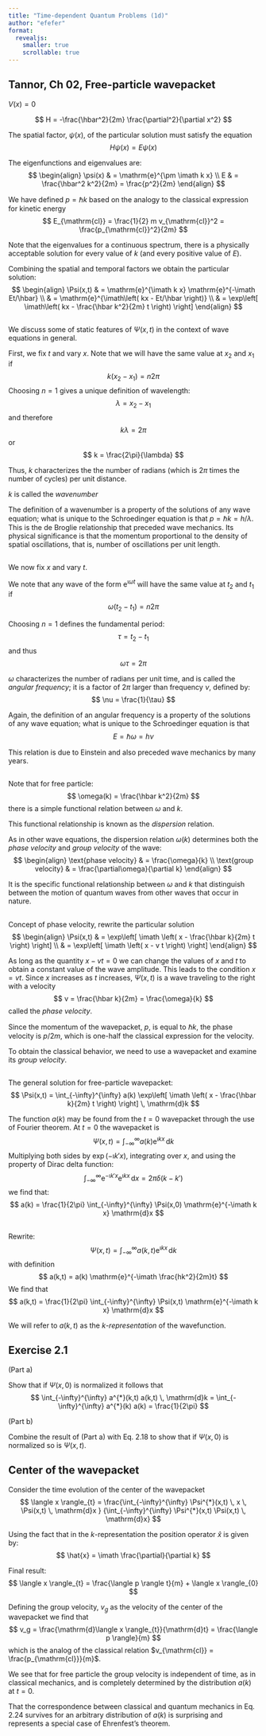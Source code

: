 ```yaml
---
title: "Time-dependent Quantum Problems (1d)"
author: "efefer"
format:
  revealjs:
    smaller: true
    scrollable: true
---
```


## Tannor, Ch 02, Free-particle wavepacket

$V(x) = 0$

$$
H = -\frac{\hbar^2}{2m} \frac{\partial^2}{\partial x^2}
$$

The spatial factor, $\psi(x)$, of the particular solution must satisfy
the equation
$$
H \psi(x) = E \psi(x)
$$

The eigenfunctions and eigenvalues are:
$$
\begin{align}
\psi(x) & = \mathrm{e}^{\pm \imath k x} \\
E & = \frac{\hbar^2 k^2}{2m} = \frac{p^2}{2m}
\end{align}
$$

We have defined $p = \hbar k$ based on the analogy to the classical
expression for kinetic energy
$$
E_{\mathrm{cl}} = \frac{1}{2} m v_{\mathrm{cl}}^2 =
\frac{p_{\mathrm{cl}}^2}{2m}
$$

Note that the eigenvalues for a continuous spectrum, there is
a physically acceptable solution for every value of $k$ (and
every positive value of $E$).

Combining the spatial and temporal factors we obtain the particular
solution:
$$
\begin{align}
\Psi(x,t) & = \mathrm{e}^{\imath k x} \mathrm{e}^{-\imath Et/\hbar} \\
& = \mathrm{e}^{\imath\left( kx - Et/\hbar \right)} \\
& = \exp\left[ \imath\left( kx - \frac{\hbar k^2}{2m} t \right) \right]
\end{align}
$$

##

We discuss some of static features of $\Psi(x,t)$ in the context of
wave equations in general.

First, we fix $t$ and vary $x$.
Note that we will have the same value at $x_2$ and $x_1$ if
$$
k(x_2 - x_1) = n2\pi
$$
Choosing $n = 1$ gives a unique definition of wavelength:
$$
\lambda = x_2 - x_1
$$
and therefore
$$
k\lambda = 2\pi
$$
or
$$
k = \frac{2\pi}{\lambda}
$$

Thus, $k$ characterizes the the number of radians (which is $2\pi$ times the
number of cycles) per unit distance.

$k$ is called the _wavenumber_

The definition of a wavenumber is a property of the solutions of any
wave equation; what is unique to the Schroedinger equation is that
$p = \hbar k = h/\lambda$.
This is the de Broglie relationship that preceded wave mechanics.
Its physical significance is that the momentum proportional to the density
of spatial oscillations, that is, number of oscillations per unit length.

##

We now fix $x$ and vary $t$.

We note that any wave of the form $\mathrm{e}^{\imath \omega t}$ will
have the same value at $t_2$ and $t_1$ if
$$
\omega(t_2 - t_1) = n2\pi
$$

Choosing $n = 1$ defines the fundamental period:
$$
\tau = t_2 - t_1
$$
and thus
$$
\omega \tau = 2\pi
$$

$\omega$ characterizes the number of radians per unit time, and
is called the _angular frequency_; it is a factor of $2\pi$ larger
than frequency $\nu$, defined by:
$$
\nu = \frac{1}{\tau}
$$

Again, the definition of an angular frequency is a property of the solutions
of any wave equation; what is unique to the Schroedinger equation is that
$$
E = \hbar \omega = h \nu
$$

This relation is due to Einstein and also preceded wave mechanics by many years.

##

Note that for free particle:
$$
\omega(k) = \frac{\hbar k^2}{2m}
$$
there is a simple functional relation between $\omega$ and $k$.

This functional relationship is known as the _dispersion_ relation.

As in other wave equations, the dispersion relation $\omega(k)$
determines both the _phase velocity_ and _group velocity_ of the wave:
$$
\begin{align}
\text{phase velocity} & = \frac{\omega}{k} \\
\text{group velocity} & = \frac{\partial\omega}{\partial k}
\end{align}
$$

It is the specific functional relationship between $\omega$ and $k$ that
distinguish between the motion of quantum waves from other waves that
occur in nature.

##

Concept of phase velocity, rewrite the particular solution
$$
\begin{align}
\Psi(x,t) & = \exp\left[ \imath \left( x - \frac{\hbar k}{2m} t \right) \right] \\
& = \exp\left[ \imath \left( x - v t \right) \right]
\end{align}
$$

As long as the quantity $x - vt = 0$ we can change the values of $x$ and $t$
to obtain a constant value of the wave amplitude.
This leads to the condition $x = vt$. Since $x$ increases as $t$ increases,
$\Psi(x,t)$ is a wave traveling to the right with a velocity
$$
v = \frac{\hbar k}{2m} = \frac{\omega}{k}
$$
called the _phase velocity_.

Since the momentum of the wavepacket, $p$, is equal to $\hbar k$,
the phase velocity is $p/2m$, which is one-half the classical expression
for the velocity.

To obtain the classical behavior, we need to use a wavepacket and examine
its _group velocity_.

##

The general solution for free-particle wavepacket:
$$
\Psi(x,t) = \int_{-\infty}^{\infty} a(k)
\exp\left[ \imath \left( x - \frac{\hbar k}{2m} t \right) \right]
\, \mathrm{d}k
$$

The function $a(k)$ may be found from the $t = 0$ wavepacket through
the use of Fourier theorem. At $t = 0$ the wavepacket is
$$
\Psi(x,t) = \int_{-\infty}^{\infty} a(k) \mathrm{e}^{\imath k x}\, \mathrm{d}k
$$
Multiplying both sides by $\exp(-\imath k' x)$, integrating over $x$, and
using the property of Dirac delta function:
$$
\int_{-\infty}^{\infty} \mathrm{e}^{-\imath k' x} \mathrm{e}^{\imath k x} \, \mathrm{d}x =
2\pi \delta(k - k')
$$
we find that:
$$
a(k) = \frac{1}{2\pi} \int_{-\infty}^{\infty} \Psi(x,0) \mathrm{e}^{-\imath k x} \mathrm{d}x
$$

##

Rewrite:
$$
\Psi(x,t) = \int_{-\infty}^{\infty} a(k,t) \mathrm{e}^{\imath kx} \, \mathrm{d}k
$$
with definition
$$
a(k,t) = a(k) \mathrm{e}^{-\imath \frac{hk^2}{2m}t}
$$
We find that
$$
a(k,t) = \frac{1}{2\pi} \int_{-\infty}^{\infty} \Psi(x,t) \mathrm{e}^{-\imath k x} \mathrm{d}x
$$

We will refer to $a(k,t)$ as the $k$-_representation_ of the wavefunction. 

## Exercise 2.1

(Part a)

Show that if $\Psi(x,0)$ is normalized it follows that
$$
\int_{-\infty}^{\infty} a^{*}(k,t) a(k,t) \, \mathrm{d}k =
\int_{-\infty}^{\infty} a^{*}(k) a(k) = \frac{1}{2\pi}
$$

(Part b)

Combine the result of (Part a) with Eq. 2.18 to show that if $\Psi(x,0)$
is normalized so is $\Psi(x,t)$.

## Center of the wavepacket

Consider the time evolution of the center of the wavepacket
$$
\langle x \rangle_{t} =
\frac{\int_{-\infty}^{\infty} \Psi^{*}(x,t) \, x \, \Psi(x,t) \, \mathrm{d}x }
{\int_{-\infty}^{\infty} \Psi^{*}(x,t) \Psi(x,t) \, \mathrm{d}x} 
$$

Using the fact that in the $k$-representation the position operator
$\hat{x}$ is given by:
$$
\hat{x} = \imath \frac{\partial}{\partial k}
$$

Final result:
$$
\langle x \rangle_{t} = \frac{\langle p \rangle t}{m} +
\langle x \rangle_{0}
$$

Defining the group velocity, $v_g$ as the velocity of the center
of the wavepacket we find that
$$
v_g = \frac{\mathrm{d}\langle x \rangle_{t}}{\mathrm{d}t} =
\frac{\langle p \rangle}{m}
$$
which is the analog of the classical relation
$v_{\mathrm{cl}} = \frac{p_{\mathrm{cl}}}{m}$.

We see that for free particle the group velocity is independent of time,
as in classical mechanics, and is completely determined by the
distribution $a(k)$ at $t = 0$.

That the correspondence between classical and quantum mechanics in Eq. 2.24
survives for an arbitrary distribution of $a(k)$ is
surprising and represents a special case of Ehrenfest's theorem.